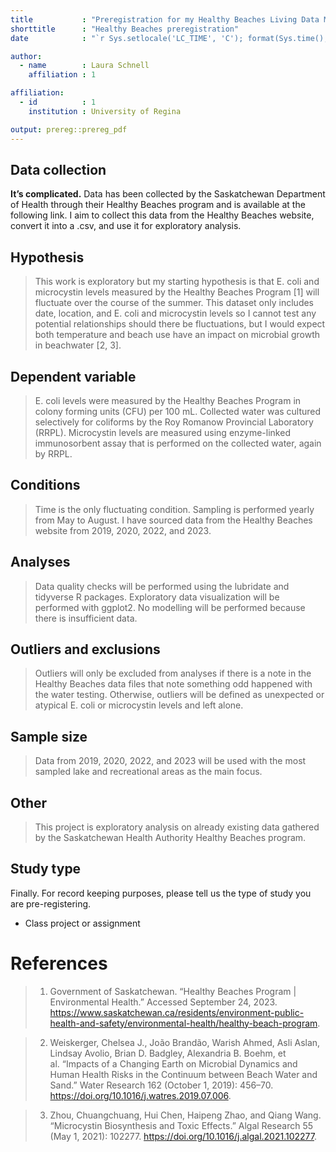```yaml
---
title           : "Preregistration for my Healthy Beaches Living Data Mini-project"
shorttitle      : "Healthy Beaches preregistration"
date            : "`r Sys.setlocale('LC_TIME', 'C'); format(Sys.time(), '%d\\\\. %B %Y')`"

author: 
  - name        : Laura Schnell
    affiliation : 1

affiliation:
  - id          : 1
    institution : University of Regina

output: prereg::prereg_pdf
---
```


<!-- To keep pre-registrations to a reasonable length for readers, we recommend answers fit within a single page .pdf document, roughly 3200 characters. Read more about this here: https://aspredicted.org/messages/why_limits.php -->

## Data collection

<!-- Have any data been collected for this study already? (Note: "Yes" is not an accepted answer.) -->

**It's complicated.** Data has been collected by the Saskatchewan Department of Health through their Healthy Beaches program and is available at the following link. I aim to collect this data from the Healthy Beaches website, convert it into a .csv, and use it for exploratory analysis.

## Hypothesis

<!-- What's the main question being asked or hypothesis being tested in this study? -->

> This work is exploratory but my starting hypothesis is that E. coli and microcystin levels measured by the Healthy Beaches Program [1] will fluctuate over the course of the summer. This dataset only includes date, location, and E. coli and microcystin levels so I cannot test any potential relationships should there be fluctuations, but I would expect both temperature and beach use have an impact on microbial growth in beachwater [2, 3].

## Dependent variable

<!-- Describe the key dependent variable(s) specifying how they will be measured. -->

> E. coli levels were measured by the Healthy Beaches Program in colony forming units (CFU) per 100 mL. Collected water was cultured selectively for coliforms by the Roy Romanow Provincial Laboratory (RRPL). Microcystin levels are measured using enzyme-linked immunosorbent assay that is performed on the collected water, again by RRPL.

## Conditions

<!-- How many and which conditions will participants be assigned to? -->

> Time is the only fluctuating condition. Sampling is performed yearly from May to August. I have sourced data from the Healthy Beaches website from 2019, 2020, 2022, and 2023.

## Analyses

<!-- Specify exactly which analyses you will conduct to examine the main question/hypothesis. -->

> Data quality checks will be performed using the lubridate and tidyverse R packages. Exploratory data visualization will be performed with ggplot2. No modelling will be performed because there is insufficient data.

## Outliers and exclusions

<!-- Describe exactly how outliers will be defined and handled, and your precise rule(s) for excluding observations. -->

> Outliers will only be excluded from analyses if there is a note in the Healthy Beaches data files that note something odd happened with the water testing. Otherwise, outliers will be defined as unexpected or atypical E. coli or microcystin levels and left alone.

## Sample size

<!-- How many observations will be collected or what will determine sample size? No need to justify decision, but be precise about _exactly_ how the number will be determined. -->

> Data from 2019, 2020, 2022, and 2023 will be used with the most sampled lake and recreational areas as the main focus.

## Other

<!-- Anything else you would like to pre-register? (e.g., secondary analyses, variables collected for exploratory purposes, unusual analyses planned?) -->

> This project is exploratory analysis on already existing data gathered by the Saskatchewan Health Authority Healthy Beaches program.

## Study type

Finally. For record keeping purposes, please tell us the type of study you are pre-registering.

-   Class project or assignment

# References

> 1. Government of Saskatchewan. "Healthy Beaches Program \| Environmental Health." Accessed September 24, 2023. <https://www.saskatchewan.ca/residents/environment-public-health-and-safety/environmental-health/healthy-beach-program>.

> 2. Weiskerger, Chelsea J., João Brandão, Warish Ahmed, Asli Aslan, Lindsay Avolio, Brian D. Badgley, Alexandria B. Boehm, et al. "Impacts of a Changing Earth on Microbial Dynamics and Human Health Risks in the Continuum between Beach Water and Sand." Water Research 162 (October 1, 2019): 456--70. <https://doi.org/10.1016/j.watres.2019.07.006>.

> 3. Zhou, Chuangchuang, Hui Chen, Haipeng Zhao, and Qiang Wang. "Microcystin Biosynthesis and Toxic Effects." Algal Research 55 (May 1, 2021): 102277. <https://doi.org/10.1016/j.algal.2021.102277>.

```{=tex}
\vspace{-2pc}
\setlength{\parindent}{-0.5in}
\setlength{\leftskip}{-1in}
\setlength{\parskip}{8pt}
```
\noindent
